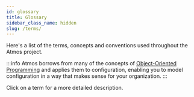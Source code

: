 ```yaml
---
id: glossary
title: Glossary
sidebar_class_name: hidden
slug: /terms/
---
```


Here's a list of the terms, concepts and conventions used throughout the Atmos project.

:::info
Atmos borrows from many of the concepts
of [Object-Oriented Programming](https://en.wikipedia.org/wiki/Object-oriented_programming) and applies them
to configuration, enabling you to model configuration in a way that makes sense for your organization.
:::

Click on a term for a more detailed description.
